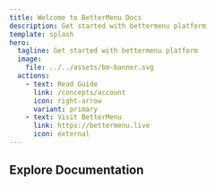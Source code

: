 ```yaml
---
title: Welcome to BetterMenu Docs
description: Get started with bettermenu platform
template: splash
hero:
  tagline: Get started with bettermenu platform
  image:
    file: ../../assets/bm-banner.svg
  actions:
    - text: Read Guide
      link: /concepts/account
      icon: right-arrow
      variant: primary
    - text: Visit BetterMenu
      link: https://bettermenu.live
      icon: external
---
```



## Explore Documentation

<CardGrid>
	<LinkCard
		title="Concepts"
		href="/concepts/account/"
		description="Core domain concepts like Recipe, Ingredient, Allergen, Nutrition Facts, and more."
	/>
	<LinkCard
		title="Product"
		href="/product/"
		description="Learn about BetterMenu features, workflows, and how to use the platform effectively."
	/>
	<LinkCard
		title="API"
		href="/api/"
		description="API reference and integration guides for building with BetterMenu."
	/>
</CardGrid>
